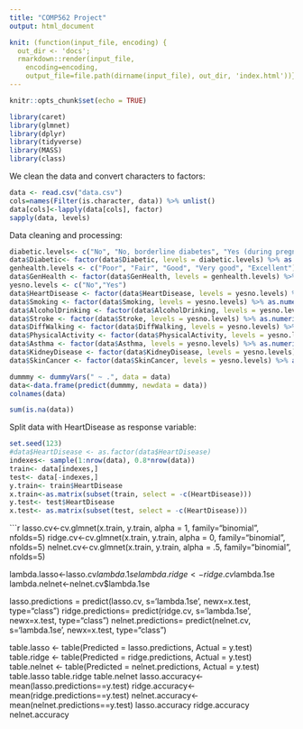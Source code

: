 ```yaml
---
title: "COMP562 Project"
output: html_document

knit: (function(input_file, encoding) {
  out_dir <- 'docs';
  rmarkdown::render(input_file,
    encoding=encoding,
    output_file=file.path(dirname(input_file), out_dir, 'index.html'))})
---
```


```r
knitr::opts_chunk$set(echo = TRUE)
```

```r
library(caret)
library(glmnet)
library(dplyr)
library(tidyverse)
library(MASS)
library(class)
```
We clean the data and convert characters to factors:
```r
data <- read.csv("data.csv")
cols=names(Filter(is.character, data)) %>% unlist()
data[cols]<-lapply(data[cols], factor)
sapply(data, levels) 
```
Data cleaning and processing:
```r
diabetic.levels<- c("No", "No, borderline diabetes", "Yes (during pregnancy)", "Yes")
data$Diabetic<- factor(data$Diabetic, levels = diabetic.levels) %>% as.numeric()
genhealth.levels <- c("Poor", "Fair", "Good", "Very good", "Excellent")
data$GenHealth <- factor(data$GenHealth, levels = genhealth.levels) %>% as.numeric()
yesno.levels <- c("No","Yes")
data$HeartDisease <- factor(data$HeartDisease, levels = yesno.levels) %>% as.numeric() - 1
data$Smoking <- factor(data$Smoking, levels = yesno.levels) %>% as.numeric() - 1
data$AlcoholDrinking <- factor(data$AlcoholDrinking, levels = yesno.levels) %>% as.numeric() - 1
data$Stroke <- factor(data$Stroke, levels = yesno.levels) %>% as.numeric() - 1
data$DiffWalking <- factor(data$DiffWalking, levels = yesno.levels) %>% as.numeric() - 1
data$PhysicalActivity <- factor(data$PhysicalActivity, levels = yesno.levels) %>% as.numeric() - 1
data$Asthma <- factor(data$Asthma, levels = yesno.levels) %>% as.numeric() - 1
data$KidneyDisease <- factor(data$KidneyDisease, levels = yesno.levels) %>% as.numeric() - 1
data$SkinCancer <- factor(data$SkinCancer, levels = yesno.levels) %>% as.numeric() - 1

dummmy <- dummyVars(" ~ .", data = data)
data<-data.frame(predict(dummmy, newdata = data))
colnames(data)

sum(is.na(data))
```

Split data with HeartDisease as response variable:
```r
set.seed(123)
#data$HeartDisease <- as.factor(data$HeartDisease)
indexes<- sample(1:nrow(data), 0.8*nrow(data))
train<- data[indexes,]
test<- data[-indexes,]
y.train<- train$HeartDisease
x.train<-as.matrix(subset(train, select = -c(HeartDisease)))
y.test<- test$HeartDisease
x.test<- as.matrix(subset(test, select = -c(HeartDisease)))
```

```r
lasso.cv<-cv.glmnet(x.train, y.train, alpha = 1, family="binomial", nfolds=5)
ridge.cv<-cv.glmnet(x.train, y.train, alpha = 0, family="binomial", nfolds=5)
nelnet.cv<-cv.glmnet(x.train, y.train, alpha = .5, family="binomial", nfolds=5)

lambda.lasso<-lasso.cv$lambda.1se
lambda.ridge<-ridge.cv$lambda.1se
lambda.nelnet<-nelnet.cv$lambda.1se

lasso.predictions = predict(lasso.cv, s='lambda.1se', newx=x.test, type="class")
ridge.predictions= predict(ridge.cv, s='lambda.1se', newx=x.test, type="class")
nelnet.predictions= predict(nelnet.cv, s='lambda.1se', newx=x.test, type="class")

table.lasso <- table(Predicted = lasso.predictions, Actual = y.test)
table.ridge <- table(Predicted = ridge.predictions, Actual = y.test)
table.nelnet <- table(Predicted = nelnet.predictions, Actual = y.test)
table.lasso
table.ridge
table.nelnet
lasso.accuracy<-mean(lasso.predictions==y.test)
ridge.accuracy<-mean(ridge.predictions==y.test)
nelnet.accuracy<-mean(nelnet.predictions==y.test)
lasso.accuracy
ridge.accuracy
nelnet.accuracy


